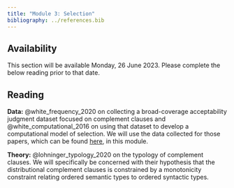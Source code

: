 ```yaml
---
title: "Module 3: Selection"
bibliography: ../references.bib
---
```


::: {.callout-caution}
## Availability

This section will be available Monday, 26 June 2023. Please complete the below reading prior to that date.
:::

::: {.callout-tip}
## Reading

**Data:** @white_frequency_2020 on collecting a broad-coverage acceptability judgment dataset focused on complement clauses and @white_computational_2016 on using that dataset to develop a computational model of selection. We will use the data collected for those papers, which can be found [here](http://megaattitude.io/projects/mega-acceptability/), in this module.

**Theory:** @lohninger_typology_2020 on the typology of complement clauses. We will specifically be concerned with their hypothesis that the distributional complement clauses is constrained by a monotonicity constraint relating ordered semantic types to ordered syntactic types.
:::